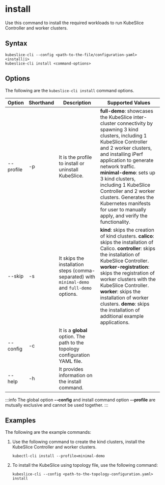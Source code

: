 # install

Use this command to install the required workloads to run KubeSlice Controller and worker clusters.

## Syntax

```
kubeslice-cli --config <path-to-the-file/configuration-yaml> <install|i>
kubeslice-cli install <command-options>
```

## Options
The following are the `kubeslice-cli install` command options.

|Option|Shorthand|Description|Supported Values| 
|----|----|----|----|
|--profile |-p|It is the profile to install or uninstall KubeSlice.|**full-demo**: showcases the KubeSlice inter-cluster connectivity by spawning 3 kind clusters, including 1 KubeSlice Controller and 2 worker clusters, and installing iPerf application to generate network traffic. **minimal-demo**: sets up 3 kind clusters, including 1 KubeSlice Controller and 2 worker clusters. Generates the Kubernetes manifests for user to manually apply, and verify the functionality.|
|--skip|-s| It skips the installation steps (comma-separated) with `minimal-demo` and `full-demo` options. | **kind**: skips the creation of kind clusters. **calico**: skips the installation of Calico. **controller**: skips the installation of KubeSlice Controller. **worker-registration**: skips the registration of worker clusters with the KubeSlice Controller. **worker**: skips the installation of worker clusters. **demo**: skips the installation of additional example applications.|
|--config|-c|It is a **global** option. The path to the topology configuration YAML file.|
|--help|-h|It provides information on the install command.|

:::info
The global option **--config** and install command option **--profile** are mutually exclusive and cannot be used together.
:::

## Examples
The following are the example commands:

1. Use the following command to create the kind clusters, install the KubeSlice Controller and worker clusters. 
   ```
   kubectl-cli install --profile=minimal-demo
   ```

2. To install the KubeSlice using topology file, use the following command:
   ```
   kubeslice-cli --config <path-to-the-topology-configuration.yaml> install
   ```